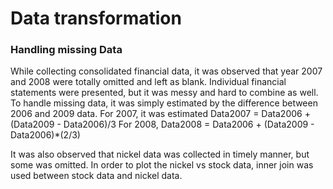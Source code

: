 # Data transformation

### Handling missing Data

While collecting consolidated financial data, it was observed that year 2007
and 2008 were totally omitted and left as blank. Individual financial statements
were presented, but it was messy and hard to combine as well. To handle missing data,
it was simply estimated by the difference between 2006 and 2009 data. 
For 2007, it was estimated Data2007 = Data2006 +  (Data2009 - Data2006)/3
For 2008, Data2008 = Data2006 + (Data2009 - Data2006)*(2/3)

It was also observed that nickel data was collected in timely manner, but some 
was omitted. In order to plot the nickel vs stock data, inner join was used between
stock data and nickel data. 

